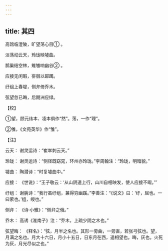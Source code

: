 ```yaml
---
---
---
```

title: 其四
---




高馆临澄陂，旷望荡心目① 。

淡荡动云天，玲珑映墟曲。

鹊巢结空林，雉雊响幽谷② 。

应接无闲暇，徘徊以踯躅。

纡组上春堤，侧弁倚乔木。

弦望忽已晦，后期洲应绿。

【校】

①望，顾元纬本、凌本俱作“然”。荡，一作“理”。

②雊，《文苑英华》作“雏”。

【注】

云天： 谢灵运诗：“崔崒刺云天。”

玲珑： 谢灵运诗：“侧径既窈窕，环州亦玲珑。”李周翰注：“玲珑，明暗貌。”

墟曲： 陶潜诗：“时复墟曲中。”

应接： 《世说》：“王子敬云：‘从山阴道上行，山川自相映发，使人应接不暇。’”

纡组： 谢朓诗：“我行虽纡组，兼得穷幽蹊。”李善注：“《说文》曰：‘纡，屈也。一曰萦也。’组，绶也。”

侧弁： 《诗·小雅》：“侧弁之俄。”

乔木： 高诱《淮南子》注：“乔木，上疏少阴之木也。”

弦望晦： 《释名》：“弦，月半之名也。其形一旁曲，一旁直，若张弓弦也。望，月满之名也。月大十六日，月小十五日，日东月在西，遥相望也。晦，灰也。火死为灰，月光尽似之也。”